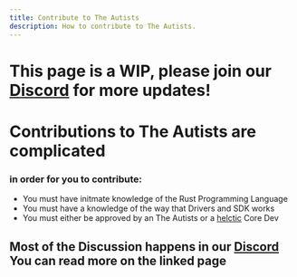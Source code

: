 ```yaml
---
title: Contribute to The Autists
description: How to contribute to The Autists.
---
```


# This page is a WIP, please join our [Discord](https://discord.gg/axyl) for more updates!

# Contributions to The Autists are complicated

### in order for you to contribute:
 - You must have initmate knowledge of the Rust Programming Language
 - You must have a knowledge of the way that Drivers and SDK works
 - You must either be approved by an The Autists or a [helctic](https://helctic.dev) Core Dev

 ## Most of the Discussion happens in our [Discord](/en/community/discord) You can read more on the linked page

<ImageComponent />
